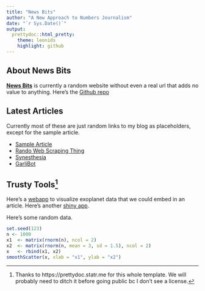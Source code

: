 ```yaml
---
title: "News Bits"
author: "A New Approach to Numbers Journalism"
date: "`r Sys.Date()`"
output:
  prettydoc::html_pretty:
    theme: leonids
    highlight: github
---
```


## About News Bits

[**News Bits**](./index.html) is currently a random website without even a real url that adds no value to anything. Here's the [Github repo](https://github.com/mathslug/data_journal)

## Latest Articles

Currently most of these are just random links to my blog as placeholders, except for the sample article.

* [Sample Article](./sample.html)
* [Rando Web Scraping Thing](https://mathslug.github.io/2018/10/31/scraping.html)
* [Synesthesia](https://mathslug.github.io/2018/07/02/autoLight.html)
* [GarliBot](https://mathslug.github.io/2018/03/16/garliBot.html)

## Trusty Tools^[Thanks to https://prettydoc.statr.me for this whole template. We will probably need to ditch it before going public bc I don't see a license.]

Here's a [webapp](https://mathslug.shinyapps.io/exoplanetShiny/) to visualize exoplanet data that we could embed in an article. Here's another [shiny app](https://mathslug.shinyapps.io/InterventionSignificanceTest2/).

Here's some random data.
```r
set.seed(123)
n <- 1000
x1  <- matrix(rnorm(n), ncol = 2)
x2  <- matrix(rnorm(n, mean = 3, sd = 1.5), ncol = 2)
x   <- rbind(x1, x2)
smoothScatter(x, xlab = "x1", ylab = "x2")
```

